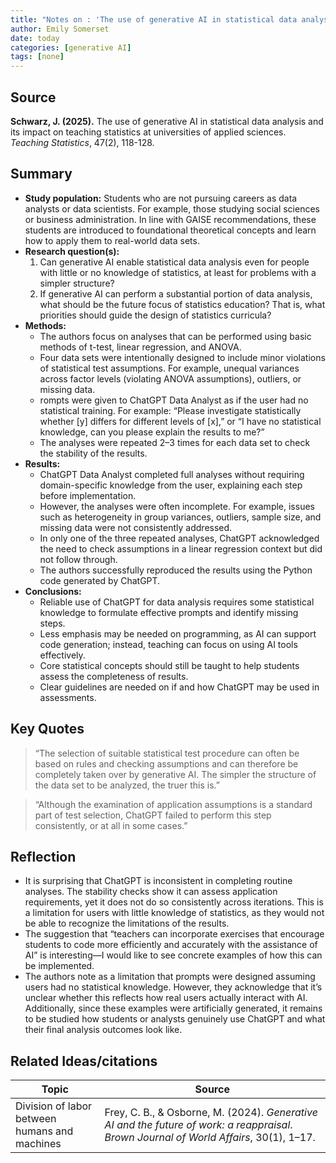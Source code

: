 ```yaml
---
title: "Notes on : 'The use of generative AI in statistical data analysis and its impact on teaching statistics at universities of applied sciences'"
author: Emily Somerset
date: today
categories: [generative AI]
tags: [none]
---
```


## Source

**Schwarz, J. (2025).** The use of generative AI in statistical data analysis and its impact on teaching statistics at universities of applied sciences. *Teaching Statistics*, 47(2), 118-128.

## Summary

- **Study population:** Students who are not pursuing careers as data analysts or data scientists. For example, those studying social sciences or business administration. In line with GAISE recommendations, these students are introduced to foundational theoretical concepts and learn how to apply them to real-world data sets.
- **Research question(s):** 
    1) Can generative AI enable statistical data analysis even for people with little or no knowledge of statistics, at least for problems with a simpler structure?
    2) If generative AI can perform a substantial portion of data analysis, what should be the future focus of statistics education? That is, what priorities should guide the design of statistics curricula?
- **Methods:** 
    - The authors focus on analyses that can be performed using basic methods of t-test, linear regression, and ANOVA. 
    - Four data sets were intentionally designed to include minor violations of statistical test assumptions. For example, unequal variances across factor levels (violating ANOVA assumptions), outliers, or missing data.
    - rompts were given to ChatGPT Data Analyst as if the user had no statistical training. For example: “Please investigate statistically whether [y] differs for different levels of [x],” or “I have no statistical knowledge, can you please explain the results to me?”
    - The analyses were repeated 2–3 times for each data set to check the stability of the results.
- **Results:**
    - ChatGPT Data Analyst completed full analyses without requiring domain-specific knowledge from the user, explaining each step before implementation.
    - However, the analyses were often incomplete. For example, issues such as heterogeneity in group variances, outliers, sample size, and missing data were not consistently addressed.
    - In only one of the three repeated analyses, ChatGPT acknowledged the need to check assumptions in a linear regression context but did not follow through.
    - The authors successfully reproduced the results using the Python code generated by ChatGPT.
- **Conclusions:**
   - Reliable use of ChatGPT for data analysis requires some statistical knowledge to formulate effective prompts and identify missing steps.
   - Less emphasis may be needed on programming, as AI can support code generation; instead, teaching can focus on using AI tools effectively.
   - Core statistical concepts should still be taught to help students assess the completeness of results.
   - Clear guidelines are needed on if and how ChatGPT may be used in assessments.
   
## Key Quotes

> "The selection of suitable statistical test procedure can often be based on rules and checking assumptions and can therefore be completely taken over by generative AI. The simpler the structure of the data set to be analyzed, the truer this is."

> "Although the examination of application assumptions is a standard part of test selection, ChatGPT failed to perform this step consistently, or at all in some cases."

## Reflection {.callout-reflection}

- It is surprising that ChatGPT is inconsistent in completing routine analyses. The stability checks show it can assess application requirements, yet it does not do so consistently across iterations.  This is a limitation for users with little knowledge of statistics, as they would not be able to recognize the limitations of the results.
- The suggestion that "teachers can incorporate exercises that encourage students to code more efficiently and accurately with the assistance of AI" is interesting—I would like to see concrete examples of how this can be implemented.
- The authors note as a limitation that prompts were designed assuming users had no statistical knowledge. However, they acknowledge that it’s unclear whether this reflects how real users actually interact with AI. Additionally, since these examples were artificially generated, it remains to be studied how students or analysts genuinely use ChatGPT and what their final analysis outcomes look like.

## Related Ideas/citations

| Topic                                 | Source                                                                                          |
|---------------------------------------|-------------------------------------------------------------------------------------------------|
| Division of labor between humans and machines | Frey, C. B., & Osborne, M. (2024). *Generative AI and the future of work: a reappraisal*. *Brown Journal of World Affairs*, 30(1), 1–17. |

